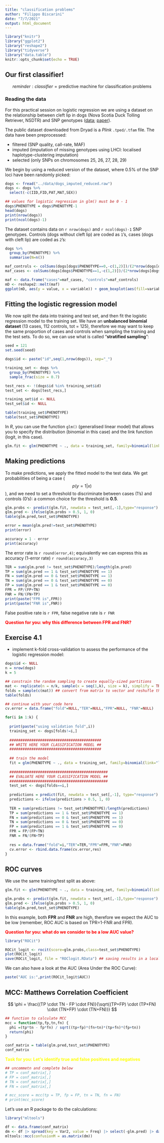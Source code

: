 ```yaml
---
title: "classification problems"
author: "Filippo Biscarini"
date: "7/7/2021"
output: html_document
---
```


```r
library("knitr")
library("ggplot2")
library("reshape2")
library("tidyverse")
library("data.table")
knitr::opts_chunk$set(echo = TRUE)
```

## Our first classifier!

$$reminder: classifier = \text{predictive machine for classification problems} $$

### Reading the data

For this practical session on logistic regression we are using a dataset on the relationship between cleft lip in dogs (Nova Scotia Duck Tolling Retriever, NSDTR) and SNP genotypes ([data](https://datadryad.org/stash/dataset/doi:10.5061/dryad.j8r8q); [paper](https://journals.plos.org/plosgenetics/article?id=10.1371/journal.pgen.1005059)).

The public dataset downloaded from Dryad is a *Plink* `.tped/.tfam` file. The data have been preprocessed:

-   filtered (SNP quality, call-rate, MAF)
-   imputed (imputation of missing genotypes using LHCI: localised haplotype-clustering imputation)
-   selected (only SNPs on chromosomes 25, 26, 27, 28, 29)

We begin by using a reduced version of the dataset, where $0.5\%$ of the SNP loci have been randomly picked:

```r
dogs <- fread("../data/dogs_imputed_reduced.raw")
dogs <- dogs %>%
  select(-c(IID,FID,PAT,MAT,SEX))

## values for logistic regression in glm() must be 0 - 1
dogs$PHENOTYPE = dogs$PHENOTYPE-1
head(dogs)
print(nrow(dogs))
print(ncol(dogs)-1)
```

The dataset contains data on `r nrow(dogs)` and `r ncol(dogs)-1` SNP genotypes. Controls (dogs without cleft lip) are coded as `1`'s, cases (dogs with cleft lip) are coded as `2`'s:

```r
dogs %>%
  group_by(PHENOTYPE) %>%
  summarise(N=n())
```

```r
maf_controls <- colSums(dogs[dogs$PHENOTYPE==0,-c(1,2)])/(2*nrow(dogs[dogs$PHENOTYPE==0,]))
maf_cases <- colSums(dogs[dogs$PHENOTYPE==1,-c(1,2)])/(2*nrow(dogs[dogs$PHENOTYPE==1,]))
```

```r
maf <- data.frame("cases"=maf_cases, "controls"=maf_controls)
mD <- reshape2::melt(maf)
ggplot(mD, aes(y = value, x = variable)) + geom_boxplot(aes(fill=variable)) + xlab(element_blank()) + ylab("MAF")
```

## Fitting the logistic regression model

We now split the data into training and test set, and then fit the logistic regression model to the training set. We have an **unbalanced binomial dataset** (13 cases, 112 controls, tot = 125), therefore we may want to keep the same proportion of cases and controls when sampling the training and the test sets. To do so, we can use what is called "**stratified sampling**":

```r
seed = 121
set.seed(seed)

dogs$id <- paste("id",seq(1,nrow(dogs)), sep="_")

training_set <- dogs %>%
  group_by(PHENOTYPE) %>%
  sample_frac(size = 0.7)

test_recs <- !(dogs$id %in% training_set$id)
test_set <- dogs[test_recs,]

training_set$id <- NULL
test_set$id <- NULL

table(training_set$PHENOTYPE)
table(test_set$PHENOTYPE)
```

In *R*, you can use the function `glm()` (generalised linear model) that allows you to specify the distribution (binomial in this case) and the link function (logit, in this case).

```r
glm.fit <- glm(PHENOTYPE ~ ., data = training_set, family=binomial(link="logit"))
```

## Making predictions

To make predictions, we apply the fitted model to the test data. We get probabilities of being a case ($$p(y=1|x)$$), and we need to set a threshold to discriminate between cases (1's) and controls (0's): a common choice for the threshold is **0.5**.

```r
glm.probs <- predict(glm.fit, newdata = test_set[,-1],type="response") 
glm.pred <- ifelse(glm.probs > 0.5, 1, 0)
table(glm.pred,test_set$PHENOTYPE)
```

```r
error = mean(glm.pred!=test_set$PHENOTYPE)
print(error)
```

```r
accuracy = 1 - error
print(accuracy)
```

The error rate is `r round(error,4)`; equivalently we can express this as accuracy (1-error rate) `r round(accuracy,3)`

```r
TER = sum(glm.pred != test_set$PHENOTYPE)/length(glm.pred)
TP = sum(glm.pred == 1 & test_set$PHENOTYPE == 1)
FN = sum(glm.pred == 0 & test_set$PHENOTYPE == 1)
TN = sum(glm.pred == 0 & test_set$PHENOTYPE == 0)
FP = sum(glm.pred == 1 & test_set$PHENOTYPE == 0)
FPR = FP/(FP+TN)
FNR = FN/(FN+TP)
print(paste("FPR is",FPR))
print(paste("FNR is",FNR))
```

False positive rate is `r FPR`, false negative rate is `r FNR`

[**Question for you: why this difference between FPR and FNR?**]{style="color:red"}

## Exercise 4.1

-   implement k-fold cross-validation to assess the performance of the logistic regression model:

```r
dogs$id <- NULL
n = nrow(dogs)
k = 5

## constrain the random sampling to create equally-sized partitions
mat <- replicate(n = n/k, sample(x = seq(1,k), size = k), simplify = TRUE)
folds = sample(c(mat)) ## convert from matrix to vector and reshufle the elements in the vector
table(folds)
```

```r
## continue with your code here
cv.error = data.frame("fold"=NULL,"TER"=NULL,"FPR"=NULL, "FNR"=NULL)

for(i in 1:k) {
  
  print(paste("using validation fold",i))
  training_set <- dogs[folds!=i,]
  
  ##########################################
  ## WRITE HERE YOUR CLASSIFICATION MODEL ##
  ##########################################
  
  ## train the model 
  fit = glm(PHENOTYPE ~ ., data = training_set, family=binomial(link="logit"))
  
  #############################################
  ## EVALUATE HERE YOUR CLASSIFICATION MODEL ##
  #############################################
  test_set <- dogs[folds==i,]
  
  predictions = predict(fit, newdata = test_set[,-1], type="response")
  predictions <- ifelse(predictions > 0.5, 1, 0)
  
  TER = sum(predictions != test_set$PHENOTYPE)/length(predictions)
  TP = sum(predictions == 1 & test_set$PHENOTYPE == 1)
  FN = sum(predictions == 0 & test_set$PHENOTYPE == 1)
  TN = sum(predictions == 0 & test_set$PHENOTYPE == 0)
  FP = sum(predictions == 1 & test_set$PHENOTYPE == 0)
  FPR = FP/(FP+TN)
  FNR = FN/(FN+TP)
  
  res = data.frame("fold"=i,"TER"=TER,"FPR"=FPR,"FNR"=FNR)
  cv.error <- rbind.data.frame(cv.error,res)
}

```

## ROC curves

We use the same training/test split as above:

```r
glm.fit <- glm(PHENOTYPE ~ ., data = training_set, family=binomial(link="logit"))

glm.probs <- predict(glm.fit, newdata = test_set[,-1],type="response") 
glm.pred <- ifelse(glm.probs > 0.5, 1, 0)
table(glm.pred,test_set$PHENOTYPE)
```

In this example, both **FPR** and **FNR** are high, therefore we expect the AUC to be low (remember, ROC AUC is based on TPR=1-FNR and FPR).

[**Question for you: what do we consider to be a low AUC value?**]{style="color:red"}

```r
library("ROCit")

ROCit_logit <- rocit(score=glm.probs,class=test_set$PHENOTYPE)
plot(ROCit_logit)
save(ROCit_logit, file = "ROClogit.RData") ## saving results in a local file
```

We can also have a look at the AUC (Area Under the ROC Curve):

```r
paste("AUC is:",print(ROCit_logit$AUC))
```

## MCC: Matthews Correlation Coefficient

$$
\phi = \frac{(TP \cdot TN - FP \cdot FN)}{\sqrt{(TP+FP) \cdot (TP+FN) \cdot (TN+FP) \cdot (TN+FN)}}
$$

```r
## function to calculate MCC
mcc = function(tp,fp,tn,fn) {
  phi =(tp*tn - fp*fn) / sqrt((tp+fp)*(fn+tn)*(tp+fn)*(fp+tn))
  return(phi)
}
```

```r
conf_matrix = table(glm.pred,test_set$PHENOTYPE)
conf_matrix
```

[**Task for you: Let's identify true and false positives and negatives**]{style="color:yellow"}

```r
## uncommetn and complete below
# TP = conf_matrix[,]
# FP = conf_matrix[,]
# TN = conf_matrix[,]
# FN = conf_matrix[,]

# mcc_score = mcc(tp = TP, fp = FP, tn = TN, fn = FN)
# print(mcc_score)
```

Let's use an R package to do the calculations:

```r
library("mltools")

df <- data.frame(conf_matrix)
dm <- df |> spread(key = Var2, value = Freq) |> select(-glm.pred) |> data.matrix()
mltools::mcc(confusionM = as.matrix(dm))
```
